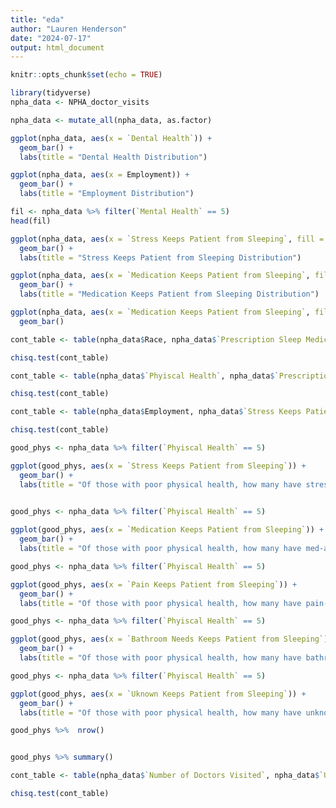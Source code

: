 ```yaml
---
title: "eda"
author: "Lauren Henderson"
date: "2024-07-17"
output: html_document
---
```


```r
knitr::opts_chunk$set(echo = TRUE)
```

```r
library(tidyverse)
npha_data <- NPHA_doctor_visits

npha_data <- mutate_all(npha_data, as.factor)


```


```r
ggplot(npha_data, aes(x = `Dental Health`)) +
  geom_bar() +
  labs(title = "Dental Health Distribution")


```

```r
ggplot(npha_data, aes(x = Employment)) +
  geom_bar() +
  labs(title = "Employment Distribution")
```


```r
fil <- npha_data %>% filter(`Mental Health` == 5)
head(fil)

```

```r
ggplot(npha_data, aes(x = `Stress Keeps Patient from Sleeping`, fill = Race)) +
  geom_bar() +
  labs(title = "Stress Keeps Patient from Sleeping Distribution")
```

```r
ggplot(npha_data, aes(x = `Medication Keeps Patient from Sleeping`, fill = Race)) +
  geom_bar() +
  labs(title = "Medication Keeps Patient from Sleeping Distribution")
```

```r
ggplot(npha_data, aes(x = `Medication Keeps Patient from Sleeping`, fill = Gender)) +
  geom_bar()

```


```r
cont_table <- table(npha_data$Race, npha_data$`Prescription Sleep Medication`)

chisq.test(cont_table)
```
```r
cont_table <- table(npha_data$`Phyiscal Health`, npha_data$`Prescription Sleep Medication`)

chisq.test(cont_table)
```

```r
cont_table <- table(npha_data$Employment, npha_data$`Stress Keeps Patient from Sleeping`)

chisq.test(cont_table)
```

```r
good_phys <- npha_data %>% filter(`Phyiscal Health` == 5)

ggplot(good_phys, aes(x = `Stress Keeps Patient from Sleeping`)) +
  geom_bar() +
  labs(title = "Of those with poor physical health, how many have stress-affected sleep?")
  
```
```r
good_phys <- npha_data %>% filter(`Phyiscal Health` == 5)

ggplot(good_phys, aes(x = `Medication Keeps Patient from Sleeping`)) +
  geom_bar() +
  labs(title = "Of those with poor physical health, how many have med-affected sleep?")
```
```r
good_phys <- npha_data %>% filter(`Phyiscal Health` == 5)

ggplot(good_phys, aes(x = `Pain Keeps Patient from Sleeping`)) +
  geom_bar() +
  labs(title = "Of those with poor physical health, how many have pain-affected sleep?")
```
```r
good_phys <- npha_data %>% filter(`Phyiscal Health` == 5)

ggplot(good_phys, aes(x = `Bathroom Needs Keeps Patient from Sleeping`)) +
  geom_bar() +
  labs(title = "Of those with poor physical health, how many have bathroom-needs-affected sleep?")
```
```r
good_phys <- npha_data %>% filter(`Phyiscal Health` == 5)

ggplot(good_phys, aes(x = `Uknown Keeps Patient from Sleeping`)) +
  geom_bar() +
  labs(title = "Of those with poor physical health, how many have unknown-affected sleep?")
```
```r
good_phys %>%  nrow()


good_phys %>% summary()
```

```r
cont_table <- table(npha_data$`Number of Doctors Visited`, npha_data$`Uknown Keeps Patient from Sleeping`)

chisq.test(cont_table)
```

